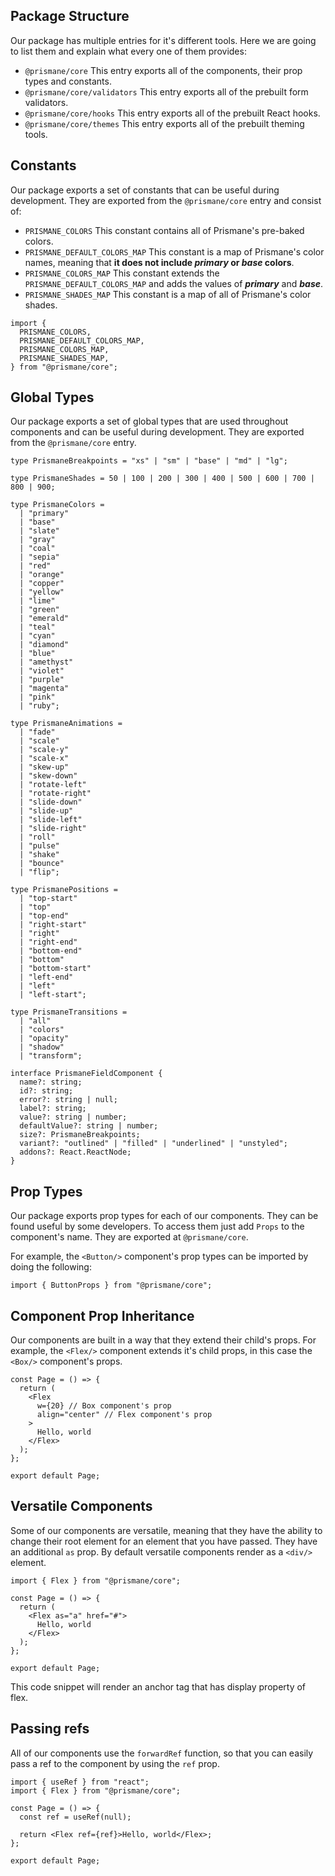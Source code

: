 ## Package Structure

Our package has multiple entries for it's different tools. Here we are going to list them and explain what every one of them provides:

- `@prismane/core` This entry exports all of the components, their prop types and constants.
- `@prismane/core/validators` This entry exports all of the prebuilt form validators.
- `@prismane/core/hooks` This entry exports all of the prebuilt React hooks.
- `@prismane/core/themes` This entry exports all of the prebuilt theming tools.

## Constants

Our package exports a set of constants that can be useful during development. They are exported from the `@prismane/core` entry and consist of:

- `PRISMANE_COLORS` This constant contains all of Prismane's pre-baked colors.
- `PRISMANE_DEFAULT_COLORS_MAP` This constant is a map of Prismane's color names, meaning that **it does not include _primary_ or _base_ colors**.
- `PRISMANE_COLORS_MAP` This constant extends the `PRISMANE_DEFAULT_COLORS_MAP` and adds the values of **_primary_** and **_base_**.
- `PRISMANE_SHADES_MAP` This constant is a map of all of Prismane's color shades.

```tsx
import {
  PRISMANE_COLORS,
  PRISMANE_DEFAULT_COLORS_MAP,
  PRISMANE_COLORS_MAP,
  PRISMANE_SHADES_MAP,
} from "@prismane/core";
```

## Global Types

Our package exports a set of global types that are used throughout components and can be useful during development. They are exported from the `@prismane/core` entry.

```tsx
type PrismaneBreakpoints = "xs" | "sm" | "base" | "md" | "lg";

type PrismaneShades = 50 | 100 | 200 | 300 | 400 | 500 | 600 | 700 | 800 | 900;

type PrismaneColors =
  | "primary"
  | "base"
  | "slate"
  | "gray"
  | "coal"
  | "sepia"
  | "red"
  | "orange"
  | "copper"
  | "yellow"
  | "lime"
  | "green"
  | "emerald"
  | "teal"
  | "cyan"
  | "diamond"
  | "blue"
  | "amethyst"
  | "violet"
  | "purple"
  | "magenta"
  | "pink"
  | "ruby";

type PrismaneAnimations =
  | "fade"
  | "scale"
  | "scale-y"
  | "scale-x"
  | "skew-up"
  | "skew-down"
  | "rotate-left"
  | "rotate-right"
  | "slide-down"
  | "slide-up"
  | "slide-left"
  | "slide-right"
  | "roll"
  | "pulse"
  | "shake"
  | "bounce"
  | "flip";

type PrismanePositions =
  | "top-start"
  | "top"
  | "top-end"
  | "right-start"
  | "right"
  | "right-end"
  | "bottom-end"
  | "bottom"
  | "bottom-start"
  | "left-end"
  | "left"
  | "left-start";

type PrismaneTransitions =
  | "all"
  | "colors"
  | "opacity"
  | "shadow"
  | "transform";

interface PrismaneFieldComponent {
  name?: string;
  id?: string;
  error?: string | null;
  label?: string;
  value?: string | number;
  defaultValue?: string | number;
  size?: PrismaneBreakpoints;
  variant?: "outlined" | "filled" | "underlined" | "unstyled";
  addons?: React.ReactNode;
}
```

## Prop Types

Our package exports prop types for each of our components. They can be found useful by some developers. To access them just add `Props` to the component's name. They are exported at `@prismane/core`.

For example, the `<Button/>` component's prop types can be imported by doing the following:

```tsx
import { ButtonProps } from "@prismane/core";
```

## Component Prop Inheritance

Our components are built in a way that they extend their child's props. For example, the `<Flex/>` component extends it's child props, in this case the `<Box/>` component's props.

```tsx
const Page = () => {
  return (
    <Flex
      w={20} // Box component's prop
      align="center" // Flex component's prop
    >
      Hello, world
    </Flex>
  );
};

export default Page;
```

## Versatile Components

Some of our components are versatile, meaning that they have the ability to change their root element for an element that you have passed. They have an additional `as` prop. By default versatile components render as a `<div/>` element.

```tsx
import { Flex } from "@prismane/core";

const Page = () => {
  return (
    <Flex as="a" href="#">
      Hello, world
    </Flex>
  );
};

export default Page;
```

This code snippet will render an anchor tag that has display property of flex.

## Passing refs

All of our components use the `forwardRef` function, so that you can easily pass a ref to the component by using the `ref` prop.

```tsx
import { useRef } from "react";
import { Flex } from "@prismane/core";

const Page = () => {
  const ref = useRef(null);

  return <Flex ref={ref}>Hello, world</Flex>;
};

export default Page;
```

